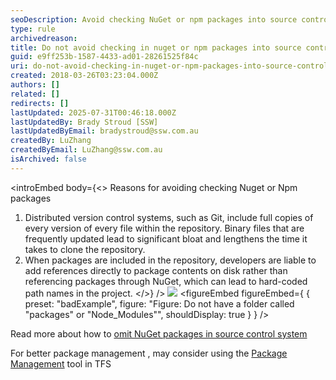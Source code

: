 ```yaml
---
seoDescription: Avoid checking NuGet or npm packages into source control to prevent repository bloat and hardcoded path names.
type: rule
archivedreason:
title: Do not avoid checking in nuget or npm packages into source control?
guid: e9ff253b-1587-4433-ad01-28261525f84c
uri: do-not-avoid-checking-in-nuget-or-npm-packages-into-source-control
created: 2018-03-26T03:23:04.000Z
authors: []
related: []
redirects: []
lastUpdated: 2025-07-31T00:46:18.000Z
lastUpdatedBy: Brady Stroud [SSW]
lastUpdatedByEmail: bradystroud@ssw.com.au
createdBy: LuZhang
createdByEmail: LuZhang@ssw.com.au
isArchived: false
---
```


<introEmbed
  body={<>
Reasons for avoiding checking Nuget or Npm packages

1. Distributed version control systems, such as Git, include full copies of every version of every file within the repository. Binary files that are frequently updated lead to significant bloat and lengthens the time it takes to clone the repository.
2. When packages are included in the repository, developers are liable to add references directly to package contents on disk rather than referencing packages through NuGet, which can lead to hard-coded path names in the project.
  </>}
/>
![](/uploads/rules/do-not-avoid-checking-in-nuget-or-npm-packages-into-source-control/nugetpackages.png)
<figureEmbed figureEmbed={ {
  preset: "badExample",
  figure: "Figure: Do not have a folder called \"packages\" or \"Node_Modules\"",
  shouldDisplay: true
} } />


Read more about how to [omit NuGet packages in source control system](https://docs.microsoft.com/en-us/nuget/consume-packages/packages-and-source-control?WT.mc_id=DOP-MVP-33518)

For better package management , may consider using the [Package Management](https://docs.microsoft.com/en-us/vsts/package/overview?view=tfs-2018&WT.mc_id=DOP-MVP-33518) tool in TFS
